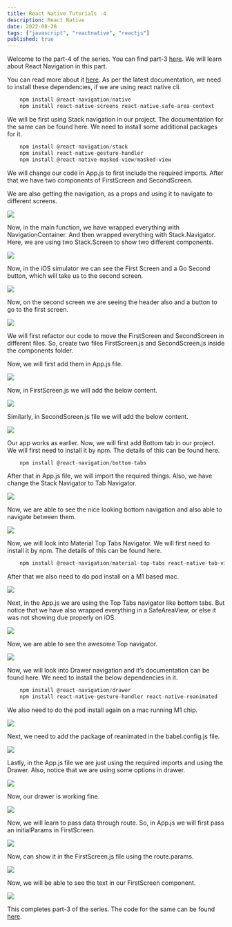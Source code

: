 ```yaml
---
title: React Native Tutorials -4
description: React Native
date: 2022-08-28
tags: ["javascript", "reactnative", "reactjs"]
published: true
---
```


Welcome to the part-4 of the series. You can find part-3 [here](https://www.nabendu.org/blog/rn-tutorials-3). We will learn about React Navigation in this part.

You can read more about it [here](https://reactnavigation.org/). As per the latest documentation, we need to install these dependencies, if we are using react native cli.

```js
    npm install @react-navigation/native
    npm install react-native-screens react-native-safe-area-context
```

We will be first using Stack navigation in our project. The documentation for the same can be found here. We need to install some additional packages for it.

```js
    npm install @react-navigation/stack
    npm install react-native-gesture-handler
    npm install @react-native-masked-view/masked-view
```

We will change our code in App.js to first include the required imports. After that we have two components of FirstScreen and SecondScreen.

We are also getting the navigation, as a props and using it to navigate to different screens.

![](https://res.cloudinary.com/dxkxvfo2o/image/upload/v1750847457/22-Jun-25/rn-tutorials-4/1_dp5few.webp)

Now, in the main function, we have wrapped everything with NavigationContainer. And then wrapped everything with Stack.Navigator. Here, we are using two Stack.Screen to show two different components.

![](https://res.cloudinary.com/dxkxvfo2o/image/upload/v1750847453/22-Jun-25/rn-tutorials-4/2_kp8dx1.webp)

Now, in the iOS simulator we can see the First Screen and a Go Second button, which will take us to the second screen.

![](https://res.cloudinary.com/dxkxvfo2o/image/upload/v1750847459/22-Jun-25/rn-tutorials-4/3_jrnwpg.webp)

Now, on the second screen we are seeing the header also and a button to go to the first screen.

![](https://res.cloudinary.com/dxkxvfo2o/image/upload/v1750847441/22-Jun-25/rn-tutorials-4/4_o1u4r8.webp)

We will first refactor our code to move the FirstScreen and SecondScreen in different files. So, create two files FirstScreen.js and SecondScreen.js inside the components folder.

Now, we will first add them in App.js file.

![](https://res.cloudinary.com/dxkxvfo2o/image/upload/v1750847443/22-Jun-25/rn-tutorials-4/5_ma8tvv.webp)

Now, in FirstScreen.js we will add the below content.

![](https://res.cloudinary.com/dxkxvfo2o/image/upload/v1750847449/22-Jun-25/rn-tutorials-4/6_cs3ees.webp)

Similarly, in SecondScreen.js file we will add the below content.

![](https://res.cloudinary.com/dxkxvfo2o/image/upload/v1750847452/22-Jun-25/rn-tutorials-4/7_cqlclq.webp)

Our app works as earlier. Now, we will first add Bottom tab in our project. We will first need to install it by npm. The details of this can be found here.

```js
    npm install @react-navigation/bottom-tabs
```

After that in App.js file, we will import the required things. Also, we have change the Stack Navigator to Tab Navigator.

![](https://res.cloudinary.com/dxkxvfo2o/image/upload/v1750847447/22-Jun-25/rn-tutorials-4/8_njel6z.webp)

Now, we are able to see the nice looking bottom navigation and also able to navigate between them.

![](https://res.cloudinary.com/dxkxvfo2o/image/upload/v1750847434/22-Jun-25/rn-tutorials-4/9_tmxpin.webp)

Now, we will look into Material Top Tabs Navigator. We will first need to install it by npm. The details of this can be found here.

```js
    npm install @react-navigation/material-top-tabs react-native-tab-view
```

After that we also need to do pod install on a M1 based mac.

![](https://res.cloudinary.com/dxkxvfo2o/image/upload/v1750847439/22-Jun-25/rn-tutorials-4/10_qbxak8.webp)

Next, in the App.js we are using the Top Tabs navigator like bottom tabs. But notice that we have also wrapped everything in a SafeAreaView, or else it was not showing due properly on iOS.

![](https://res.cloudinary.com/dxkxvfo2o/image/upload/v1750847437/22-Jun-25/rn-tutorials-4/11_lnujrv.webp)

Now, we are able to see the awesome Top navigator.

![](https://res.cloudinary.com/dxkxvfo2o/image/upload/v1750847436/22-Jun-25/rn-tutorials-4/12_cziwbm.webp)

Now, we will look into Drawer navigation and it’s documentation can be found here. We need to install the below dependencies in it.

```js
    npm install @react-navigation/drawer
    npm install react-native-gesture-handler react-native-reanimated
```

We also need to do the pod install again on a mac running M1 chip.

![](https://res.cloudinary.com/dxkxvfo2o/image/upload/v1750847431/22-Jun-25/rn-tutorials-4/13_ebpt9k.webp)

Next, we need to add the package of reanimated in the babel.config.js file.

![](https://res.cloudinary.com/dxkxvfo2o/image/upload/v1750847428/22-Jun-25/rn-tutorials-4/14_bzrohh.webp)

Lastly, in the App.js file we are just using the required imports and using the Drawer. Also, notice that we are using some options in drawer.

![](https://res.cloudinary.com/dxkxvfo2o/image/upload/v1750847445/22-Jun-25/rn-tutorials-4/15_ah5e7l.webp)

Now, our drawer is working fine.

![](https://res.cloudinary.com/dxkxvfo2o/image/upload/v1750847426/22-Jun-25/rn-tutorials-4/16_nbq0jn.webp)

Now, we will learn to pass data through route. So, in App.js we will first pass an initialParams in FirstScreen.

![](https://res.cloudinary.com/dxkxvfo2o/image/upload/v1750847432/22-Jun-25/rn-tutorials-4/17_abeb7g.webp)

Now, can show it in the FirstScreen.js file using the route.params.

![](https://res.cloudinary.com/dxkxvfo2o/image/upload/v1750847456/22-Jun-25/rn-tutorials-4/18_g1husk.webp)

Now, we will be able to see the text in our FirstScreen component.

![](https://res.cloudinary.com/dxkxvfo2o/image/upload/v1750847427/22-Jun-25/rn-tutorials-4/19_sja2hg.webp)

This completes part-3 of the series. The code for the same can be found [here](https://github.com/nabendu82/ReactNative-Tutorials/tree/Tutorial-4).
